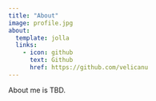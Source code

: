 ```yaml
---
title: "About"
image: profile.jpg
about:
  template: jolla
  links:
    - icon: github
      text: Github
      href: https://github.com/velicanu
---
```


About me is TBD.
